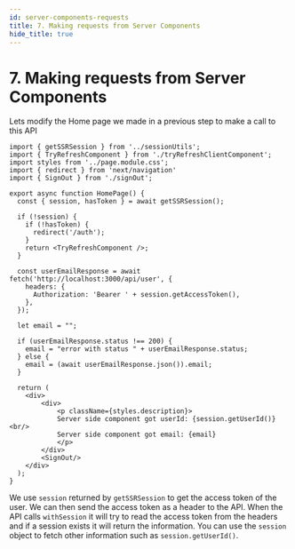 ```yaml
---
id: server-components-requests
title: 7. Making requests from Server Components
hide_title: true
---
```


<!-- COPY DOCS -->
<!-- ./thirdpartyemailpassword/nextjs/app-directory/server-components-requests.mdx -->

# 7. Making requests from Server Components

Lets modify the Home page we made in a previous step to make a call to this API

```tsx title="app/components/home.tsx"
import { getSSRSession } from '../sessionUtils';
import { TryRefreshComponent } from './tryRefreshClientComponent';
import styles from '../page.module.css';
import { redirect } from 'next/navigation'
import { SignOut } from './signOut';

export async function HomePage() {
  const { session, hasToken } = await getSSRSession();

  if (!session) {
    if (!hasToken) {
      redirect('/auth');
    }
    return <TryRefreshComponent />;
  }

  const userEmailResponse = await fetch('http://localhost:3000/api/user', {
    headers: {
      Authorization: 'Bearer ' + session.getAccessToken(),
    },
  });

  let email = "";

  if (userEmailResponse.status !== 200) {
    email = "error with status " + userEmailResponse.status;
  } else {
    email = (await userEmailResponse.json()).email;
  }

  return (
    <div>
        <div>
            <p className={styles.description}>
            Server side component got userId: {session.getUserId()}<br/>
            Server side component got email: {email}
            </p>
        </div>
        <SignOut/>
    </div>
  );
}
```

We use `session` returned by `getSSRSession` to get the access token of the user. We can then send the access token as a header to the API. When the API calls `withSession` it will try to read the access token from the headers and if a session exists it will return the information. You can use the `session` object to fetch other information such as `session.getUserId()`.